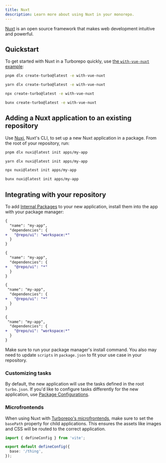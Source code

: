 ```yaml
---
title: Nuxt
description: Learn more about using Nuxt in your monorepo.
---
```



[Nuxt](https://nuxt.com/) is an open source framework that makes web development intuitive and powerful.

## Quickstart

To get started with Nuxt in a Turborepo quickly, use [the `with-vue-nuxt` example](https://github.com/vercel/turborepo/tree/main/examples/with-vue-nuxt):

<PackageManagerTabs>

<Tab value="pnpm">

```bash title="Terminal"
pnpm dlx create-turbo@latest -e with-vue-nuxt
```

</Tab>

<Tab value="yarn">

```bash title="Terminal"
yarn dlx create-turbo@latest -e with-vue-nuxt
```

</Tab>

<Tab value="npm">

```bash title="Terminal"
npx create-turbo@latest -e with-vue-nuxt
```

</Tab>

<Tab value="bun">

```bash title="Terminal"
bunx create-turbo@latest -e with-vue-nuxt
```

</Tab>
</PackageManagerTabs>

## Adding a Nuxt application to an existing repository

Use [Nuxi](https://www.npmjs.com/package/nuxi), Nuxt's CLI, to set up a new Nuxt application in a package. From the root of your repository, run:

<PackageManagerTabs>

<Tab value="pnpm">

```bash title="Terminal"
pnpm dlx nuxi@latest init apps/my-app
```

</Tab>

<Tab value="yarn">

```bash title="Terminal"
yarn dlx nuxi@latest init apps/my-app
```

</Tab>

<Tab value="npm">

```bash title="Terminal"
npx nuxi@latest init apps/my-app
```

</Tab>

<Tab value="bun">

```bash title="Terminal"
bunx nuxi@latest init apps/my-app
```

</Tab>
</PackageManagerTabs>

## Integrating with your repository

To add [Internal Packages](/docs/core-concepts/internal-packages) to your new application, install them into the app with your package manager:

<PackageManagerTabs>

<Tab value="pnpm">

```diff title="./apps/my-app/package.json"
{
  "name": "my-app",
  "dependencies": {
+   "@repo/ui": "workspace:*"
  }
}
```

</Tab>

<Tab value="yarn">

```diff title="./apps/my-app/package.json"
{
  "name": "my-app",
  "dependencies": {
+   "@repo/ui": "*"
  }
}
```

</Tab>

<Tab value="npm">

```diff title="./apps/my-app/package.json"
{
 "name": "my-app",
  "dependencies": {
+   "@repo/ui": "*"
  }
}
```

</Tab>

<Tab value="bun">

```diff title="./apps/my-app/package.json"
{
 "name": "my-app",
  "dependencies": {
+   "@repo/ui": "workspace:*"
  }
}
```

</Tab>
</PackageManagerTabs>

Make sure to run your package manager's install command. You also may need to update `scripts` in `package.json` to fit your use case in your repository.

### Customizing tasks

By default, the new application will use the tasks defined in the root `turbo.json`. If you'd like to configure tasks differently for the new application, use [Package Configurations](/docs/reference/package-configurations).

### Microfrontends

When using Nuxt with [Turborepo's microfrontends](/docs/guides/microfrontends), make sure to set the `basePath` property for child applications. This ensures the assets like images and CSS will be routed to the correct application.

```ts title="./apps/my-app/vite.config.ts"
import { defineConfig } from 'vite';

export default defineConfig({
  base: '/thing',
});
```
